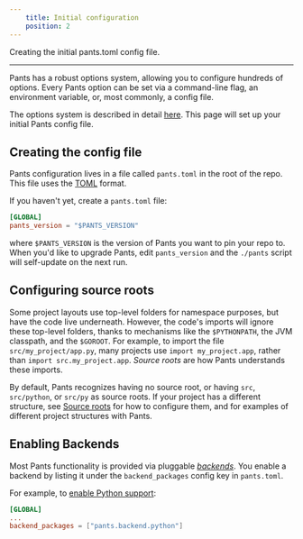 ```yaml
---
    title: Initial configuration
    position: 2
---
```


Creating the initial pants.toml config file.

---

Pants has a robust options system, allowing you to configure hundreds of options. Every Pants option can be set via a command-line flag, an environment variable, or, most commonly, a config file.

The options system is described in detail [here](../../using-pants/concepts/options.mdx). This page will set up your initial Pants config file.

## Creating the config file

Pants configuration lives in a file called `pants.toml` in the root of the repo. This file uses the [TOML](https://github.com/toml-lang/toml) format.

If you haven't yet, create a `pants.toml` file:

```toml title="pants.toml"
[GLOBAL]
pants_version = "$PANTS_VERSION"
```

where `$PANTS_VERSION` is the version of Pants you want to pin your repo to. When you'd like to upgrade Pants, edit `pants_version` and the `./pants` script will self-update on the next run.

## Configuring source roots

Some project layouts use top-level folders for namespace purposes, but have the code live underneath. However, the code's imports will ignore these top-level folders, thanks to mechanisms like the `$PYTHONPATH`, the JVM classpath, and the `$GOROOT`. For example, to import the file `src/my_project/app.py`, many projects use `import my_project.app`, rather than `import src.my_project.app`. _Source roots_ are how Pants understands these imports.

By default, Pants recognizes having no source root, or having `src`, `src/python`, or `src/py` as source roots. If your project has a different structure, see [Source roots](../../using-pants/concepts/source-roots.mdx) for how to configure them, and for examples of different project structures with Pants.

## Enabling Backends

Most Pants functionality is provided via pluggable [_backends_](../../using-pants/concepts/backends.mdx). You enable a backend by listing it under the `backend_packages` config key in `pants.toml`.

For example, to [enable Python support](../../python/overview/enabling-python-support.mdx):

```toml title="pants.toml"
[GLOBAL]
...
backend_packages = ["pants.backend.python"]
```
